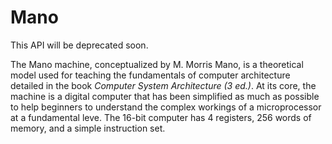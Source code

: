 
# Mano



<Callout type="warning" emoji="📔">
  This API will be deprecated soon.
</Callout>

The Mano machine, conceptualized by M. Morris Mano, is a theoretical model used for teaching the fundamentals of computer architecture detailed in the book *Computer System Architecture (3 ed.)*.
At its core, the machine is a digital computer that has been simplified as much as possible to help beginners to understand the complex workings of a microprocessor at a fundamental leve. The 16-bit computer 
has 4 registers, 256 words of memory, and a simple instruction set.

